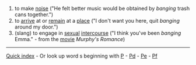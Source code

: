 #to make [[noise]] ("He felt better music would be obtained by ''banging'' trash cans together.")
#to [[arrive]] at or [[remain]] at a [[place]] ("I don't want you here, quit ''banging'' around my door.")
#(slang) to engage in [[sexual]] [[intercourse]] ("I think you've been ''banging'' Emma." - from the [[movie]] <i>Murphy's Romance</i>)
----
[[Quick index]] - Or look up word s beginning with [http://wiktionary.org/w/wiki.phtml?title=Special:Allpages&from=P P] - [http://wiktionary.org/w/wiki.phtml?title=Special:Allpages&from=Pd Pd] - [http://wiktionary.org/w/wiki.phtml?title=Special:Allpages&from=Pe Pe] - [http://wiktionary.org/w/wiki.phtml?title=Special:Allpages&from=Pf Pf]